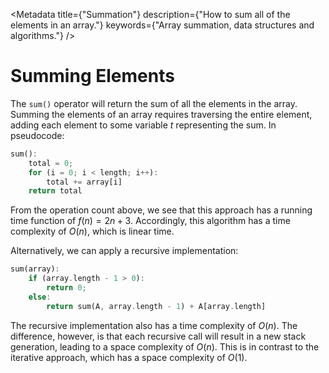 <Metadata
	title={"Summation"}
	description={"How to sum all of the elements in an array."}
	keywords={"Array summation, data structures and algorithms."}
/>

# Summing Elements

The `sum()` operator will return the sum of all the elements in the array.
Summing the elements of an array requires traversing the entire element,
adding each element to some variable ${t}$ representing the sum. In
pseudocode:

```rust
sum():
	total = 0;
	for (i = 0; i < length; i++):
		total += array[i]
	return total
```

From the operation count above, we see that this approach has a running
time function of ${f(n) = 2n + 3.}$ Accordingly, this algorithm has a time
complexity of ${O(n),}$ which is linear time.

Alternatively, we can apply a recursive implementation:

```rust
sum(array):
	if (array.length - 1 > 0):
		return 0;
	else:
		return sum(A, array.length - 1) + A[array.length]
```

The recursive implementation also has a time complexity of ${O(n).}$ The
difference, however, is that each recursive call will result in a new stack
generation, leading to a space complexity of ${O(n).}$ This is in contrast
to the iterative approach, which has a space complexity of ${O(1).}$
